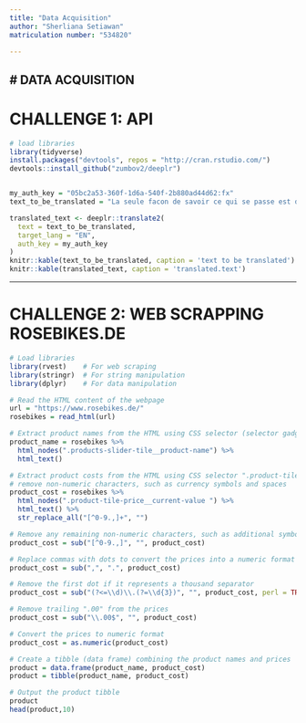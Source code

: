 ```yaml
---
title: "Data Acquisition"
author: "Sherliana Setiawan"
matriculation number: "534820" 

---
```


# DATA ACQUISITION 
----------------------------------------------------------------------------
# CHALLENGE 1: API

```r
# load libraries 
library(tidyverse)
install.packages("devtools", repos = "http://cran.rstudio.com/")
devtools::install_github("zumbov2/deeplr")


my_auth_key = "05bc2a53-360f-1d6a-540f-2b880ad44d62:fx"
text_to_be_translated = "La seule facon de savoir ce qui se passe est de perturber le systeme."

translated_text <- deeplr::translate2(
  text = text_to_be_translated,
  target_lang = "EN",
  auth_key = my_auth_key
)
knitr::kable(text_to_be_translated, caption = 'text to be translated')
knitr::kable(translated_text, caption = 'translated.text')
```
-------------------------------------------------------------------------------
# CHALLENGE 2: WEB SCRAPPING ROSEBIKES.DE
```r
# Load libraries
library(rvest)    # For web scraping
library(stringr)  # For string manipulation
library(dplyr)    # For data manipulation

# Read the HTML content of the webpage
url = "https://www.rosebikes.de/"
rosebikes = read_html(url)

# Extract product names from the HTML using CSS selector (selector gadget) ".products-slider-tile__product-name"
product_name = rosebikes %>%
  html_nodes(".products-slider-tile__product-name") %>%
  html_text()

# Extract product costs from the HTML using CSS selector ".product-tile-price__current-value",
# remove non-numeric characters, such as currency symbols and spaces
product_cost = rosebikes %>%
  html_nodes(".product-tile-price__current-value ") %>%
  html_text() %>%
  str_replace_all("[^0-9.,]+", "")

# Remove any remaining non-numeric characters, such as additional symbols or text
product_cost = sub("[^0-9.,]", "", product_cost)

# Replace commas with dots to convert the prices into a numeric format
product_cost = sub(",", ".", product_cost)

# Remove the first dot if it represents a thousand separator
product_cost = sub("(?<=\\d)\\.(?=\\d{3})", "", product_cost, perl = TRUE)

# Remove trailing ".00" from the prices
product_cost = sub("\\.00$", "", product_cost)

# Convert the prices to numeric format
product_cost = as.numeric(product_cost)

# Create a tibble (data frame) combining the product names and prices
product = data.frame(product_name, product_cost)
product = tibble(product_name, product_cost)

# Output the product tibble
product
head(product,10)
```